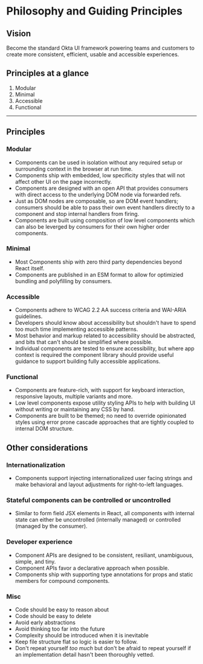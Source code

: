 
<Meta title="Guidelines/Philosophy" />

# Philosophy and Guiding Principles

## Vision

Become the standard Okta UI framework powering teams and customers to create more consistent, efficient, usable and accessible experiences.

## Principles at a glance

1. Modular
2. Minimal
3. Accessible
4. Functional

---

## Principles

### Modular

- Components can be used in isolation without any required setup or surrounding context in the browser at run time.
- Components ship with embedded, low specificity styles that will not affect other UI on the page incorrectly.
- Components are designed with an open API that provides consumers with direct access to the underlying DOM node via forwarded refs.
- Just as DOM nodes are composable, so are DOM event handlers; consumers should be able to pass their own event handlers directly to a component and stop internal handlers from firing.
- Components are built using composition of low level components which can also be leverged by consumers for their own higher order components.

### Minimal

- Most Components ship with zero third party dependencies beyond React itself.
- Components are published in an ESM format to allow for optimizied bundling and polyfilling by consumers.

### Accessible

- Components adhere to WCAG 2.2 AA success criteria and WAI-ARIA guidelines.
- Developers should know about accessibility but shouldn't have to spend too much time implementing accessible patterns.
- Most behavior and markup related to accessibility should be abstracted, and bits that can't should be simplified where possible.
- Individual components are tested to ensure accessibility, but where app context is required the component library should provide useful guidance to support building fully accessible applications.

### Functional

- Components are feature-rich, with support for keyboard interaction, responsive layouts, multiple variants and more.
- Low level components expose utility styling APIs to help with building UI without writing or maintaining any CSS by hand.
- Components are built to be themed; no need to override opinionated styles using error prone cascade approaches that are tightly coupled to internal DOM structure.

## Other considerations

### Internationalization

- Components support injecting internationalized user facing strings and make behavioral and layout adjustments for right-to-left languages.

### Stateful components can be controlled or uncontrolled

- Similar to form field JSX elements in React, all components with internal state can either be uncontrolled (internally managed) or controlled (managed by the consumer).

### Developer experience

- Component APIs are designed to be consistent, resiliant, unambiguous, simple, and tiny.
- Component APIs favor a declarative approach when possible.
- Components ship with supporting type annotations for props and static members for compound components.

### Misc

- Code should be easy to reason about
- Code should be easy to delete
- Avoid early abstractions
- Avoid thinking too far into the future
- Complexity should be introduced when it is inevitable
- Keep file structure flat so logic is easier to follow.
- Don't repeat yourself _too much_ but don't be afraid to repeat yourself if an implementation detail hasn't been thoroughly vetted.

